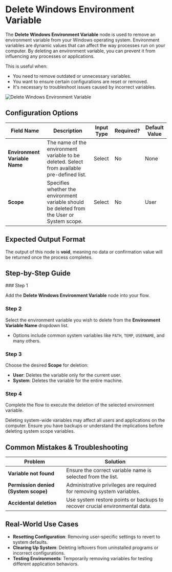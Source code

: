 
# Delete Windows Environment Variable

The **Delete Windows Environment Variable** node is used to remove an environment variable from your Windows operating system. Environment variables are dynamic values that can affect the way processes run on your computer. By deleting an environment variable, you can prevent it from influencing any processes or applications.

This is useful when:

- You need to remove outdated or unnecessary variables.
- You want to ensure certain configurations are reset or removed.
- It's necessary to troubleshoot issues caused by incorrect variables.

![Delete Windows Environment Variable](./delete-windows-environment-variable.png)

## Configuration Options

| Field Name                    | Description                                                                                 | Input Type | Required? | Default Value |
| ----------------------------- | ------------------------------------------------------------------------------------------- | ---------- | --------- | ------------- |
| **Environment Variable Name** | The name of the environment variable to be deleted. Select from available pre-defined list. | Select     | No        | None          |
| **Scope**                     | Specifies whether the environment variable should be deleted from the User or System scope. | Select     | No        | User          |

## Expected Output Format

The output of this node is **void**, meaning no data or confirmation value will be returned once the process completes.

## Step-by-Step Guide

<Steps>
### Step 1

Add the **Delete Windows Environment Variable** node into your flow.

### Step 2

Select the environment variable you wish to delete from the **Environment Variable Name** dropdown list.

- Options include common system variables like `PATH`, `TEMP`, `USERNAME`, and many others.

### Step 3

Choose the desired **Scope** for deletion:

- **User**: Deletes the variable only for the current user.
- **System**: Deletes the variable for the entire machine.

### Step 4

Complete the flow to execute the deletion of the selected environment variable.

</Steps>

<Callout type="warning" title="Important">
  Deleting system-wide variables may affect all users and applications on the
  computer. Ensure you have backups or understand the implications before
  deleting system scope variables.
</Callout>

## Common Mistakes & Troubleshooting

| Problem                              | Solution                                                                    |
| ------------------------------------ | --------------------------------------------------------------------------- |
| **Variable not found**               | Ensure the correct variable name is selected from the list.                 |
| **Permission denied (System scope)** | Administrative privileges are required for removing system variables.       |
| **Accidental deletion**              | Use system restore points or backups to recover crucial environmental data. |

## Real-World Use Cases

- **Resetting Configuration**: Removing user-specific settings to revert to system defaults.
- **Clearing Up System**: Deleting leftovers from uninstalled programs or incorrect configurations.
- **Testing Environments**: Temporarily removing variables for testing different application behaviors.
